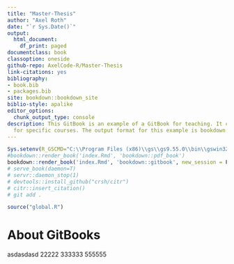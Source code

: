 ```yaml
--- 
title: "Master-Thesis"
author: "Axel Roth"
date: "`r Sys.Date()`"
output:
  html_document:
    df_print: paged
documentclass: book
classoption: oneside
github-repo: AxelCode-R/Master-Thesis
link-citations: yes
bibliography:
- book.bib
- packages.bib
site: bookdown::bookdown_site
biblio-style: apalike
editor_options:
  chunk_output_type: console
description: This GitBook is an example of a GitBook for teaching. It can be adapted
  for specific courses. The output format for this example is bookdown::gitbook.
---
```

```r
Sys.setenv(R_GSCMD="C:\\Program Files (x86)\\gs\\gs9.55.0\\bin\\gswin32.exe")
#bookdown::render_book('index.Rmd', 'bookdown::pdf_book')
bookdown::render_book('index.Rmd', 'bookdown::gitbook', new_session = F)
# serve_book(daemon=T)
# servr::daemon_stop(1)
# devtools::install_github("crsh/citr")
# citr::insert_citation()
# git add .

source("global.R")
```

# About GitBooks
asdasdasd
22222
333333
555555
